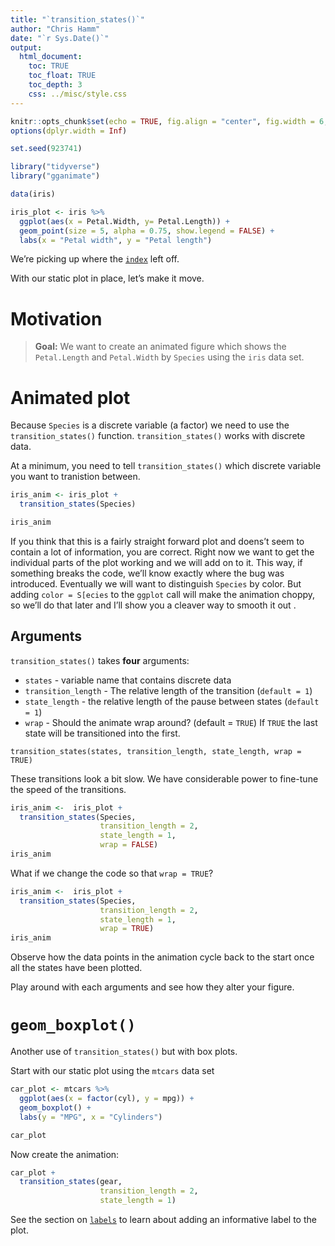 ```yaml
---
title: "`transition_states()`"
author: "Chris Hamm"
date: "`r Sys.Date()`"
output: 
  html_document:
    toc: TRUE
    toc_float: TRUE
    toc_depth: 3
    css: ../misc/style.css
---
```



```r
knitr::opts_chunk$set(echo = TRUE, fig.align = "center", fig.width = 6, fig.asp = 0.618, fig.show = "hold", cache = TRUE)
options(dplyr.width = Inf)
```


```r
set.seed(923741)

library("tidyverse")
library("gganimate")

data(iris)
```


```r
iris_plot <- iris %>% 
  ggplot(aes(x = Petal.Width, y= Petal.Length)) +
  geom_point(size = 5, alpha = 0.75, show.legend = FALSE) +
  labs(x = "Petal width", y = "Petal length")

```

We're picking up where the [`index`](index.html) left off.

With our static plot in place, let's make it move.


# Motivation

> **Goal:** We want to create an animated figure which shows the `Petal.Length` and `Petal.Width` by `Species` using the `iris` data set.


# Animated plot

Because `Species` is a discrete variable (a factor) we need to use the `transition_states()` function. `transition_states()` works with discrete data.

At a minimum, you need to tell `transition_states()` which discrete variable you want to tranistion between.

```r
iris_anim <- iris_plot + 
  transition_states(Species)

iris_anim
```

If you think that this is a fairly straight forward plot and doens't seem to contain a lot of information, you are correct. Right now we want to get the individual parts of the plot working and we will add on to it. This way, if something breaks the code, we'll know exactly where the bug was introduced. Eventually we will want to distinguish `Species` by color. But adding `color = S[ecies` to the `ggplot` call will make the animation choppy, so we'll do that later and I'll show you a cleaver way to smooth it out . 


## Arguments
`transition_states()` takes **four** arguments:

  - `states` - variable name that contains discrete data
  - `transition_length` - The relative length of the transition (`default = 1`)
  - `state_length` - the relative length of the pause between states (`default = 1`)
  - `wrap` - Should the animate wrap around? (default = `TRUE`) If `TRUE` the last state will be transitioned into the first.

`transition_states(states, transition_length, state_length, wrap = TRUE)`

These transitions look a bit slow. We have considerable power to fine-tune the speed of the transitions. 



```r
iris_anim <-  iris_plot +
  transition_states(Species,
                    transition_length = 2, 
                    state_length = 1,
                    wrap = FALSE)
iris_anim
```

What if we change the code so that `wrap = TRUE`?


```r
iris_anim <-  iris_plot +
  transition_states(Species,
                    transition_length = 2, 
                    state_length = 1,
                    wrap = TRUE)
iris_anim
```

Observe how the data points in the animation cycle back  to the start once all the states have been plotted.

Play around with each arguments and see how they alter your figure. 


# `geom_boxplot()`

Another use of `transition_states()` but with box plots. 

Start with our static plot using the `mtcars` data set
```r
car_plot <- mtcars %>% 
  ggplot(aes(x = factor(cyl), y = mpg)) +
  geom_boxplot() +
  labs(y = "MPG", x = "Cylinders")

car_plot
```


Now create the animation:
```r
car_plot +
  transition_states(gear, 
                    transition_length = 2, 
                    state_length = 1)
```

See the section on [`labels`](labels.html) to learn about adding an informative label to the plot. 
